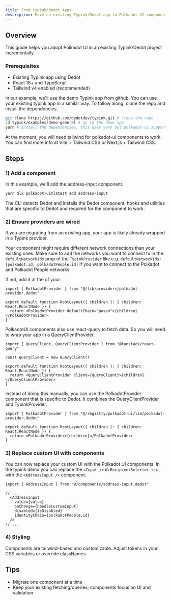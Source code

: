 ```yaml
---
title: From typink/dedot Apps
description: Move an existing Typink/Dedot app to Polkadot UI components
---
```



## Overview

This guide helps you adopt Polkadot UI in an existing Typink/Dedot project incrementally.

### Prerequisites

- Existing Typink app using Dedot
- React 18+ and TypeScript
- Tailwind v4 enabled (recommended)

In our example, we'll use the demo Typink app from github. You can use your existing typink app in a similar way. To follow along, clone the repo and install the dependencies.

```bash
git clone https://github.com/dedotdev/typink.git # clone the repo
cd typink/examples/demo-general # go to the demo app
yarn # install the dependencies, this uses yarn but polkadot-ui supports other package managers too
```

<InfoBox>
At the moment, you will need tailwind for polkadot-ui components to work. You can find more info at <Link href="https://tailwindcss.com/docs/installation/using-vite">Vite + Tailwind CSS</Link> or <Link href="https://tailwindcss.com/docs/installation/framework-guides/nextjs">Next.js + Tailwind CSS</Link>.
</InfoBox>

## Steps

### 1) Add a component

In this example, we'll add the address-input component.

```bash
yarn dlx polkadot-ui@latest add address-input
```

The CLI detects Dedot and installs the Dedot component, hooks and utilities that are specific to Dedot and required for the component to work.

### 2) Ensure providers are wired

If you are migrating from an existing app, your app is likely already wrapped in a Typink provider. 

<InfoBox>Your component might require different network connections than your existing ones. 
Make sure to add the networks you want to connect to in the `defaultNetworkIds` prop of the `TypinkProvider` like e.g.
`defaultNetworkIds: [polkadot.id, polkadotPeople.id]` if you want to connect to the Polkadot and Polkadot People networks.</InfoBox>

If not, add it at the of your:

```tsx
import { PolkadotProvider } from "@/lib/providers/polkadot-provider.dedot"

export default function RootLayout({ children }: { children: React.ReactNode }) {
  return <PolkadotProvider defaultChain="paseo">{children}</PolkadotProvider>
}
```

PolkadotUI components also use react-query to fetch data. So you will need to wrap your app in a QueryClientProvider.

```tsx
import { QueryClient, QueryClientProvider } from "@tanstack/react-query"

const queryClient = new QueryClient()

export default function RootLayout({ children }: { children: React.ReactNode }) {
  return <QueryClientProvider client={queryClient}>{children}</QueryClientProvider>
}
```

Instead of doing this manually, you can use the PolkadotProvider component that is specific to Dedot. It combines the QueryClientProvider and TypinkProvider.

```tsx
import { PolkadotProvider } from "@/registry/polkadot-ui/lib/polkadot-provider.dedot"

export default function RootLayout({ children }: { children: React.ReactNode }) {
  return <PolkadotProvider>{children}</PolkadotProvider>
}
```

### 3) Replace custom UI with components

You can now replace your custom UI with the Polkadot UI components. In the typink demo you can replace the `<Input />` in `RecipientSelector.tsx`
with the `<AddressInput />` component.

```tsx
import { AddressInput } from "@/components/address-input.dedot"

// ...
  <AddressInput
    value={value}
    onChange={handleCustomInput}
    disabled={isDisabled}
    identityChain={polkadotPeople.id}
  />
// ...

```

### 4) Styling

Components are tailwind-based and customizable. Adjust tokens in your CSS variables or override classNames.

## Tips

- Migrate one component at a time
- Keep your existing fetching/queries; components focus on UI and validation


